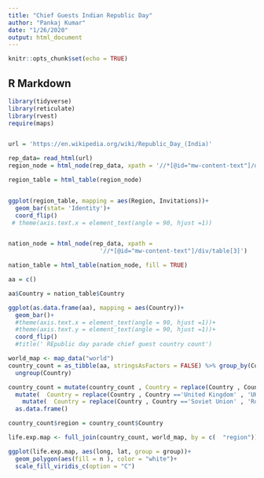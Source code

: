 ```yaml
---
title: "Chief Guests Indian Republic Day"
author: "Pankaj Kumar"
date: "1/26/2020"
output: html_document
---
```


```r
knitr::opts_chunk$set(echo = TRUE)
```

## R Markdown

 
```r

library(tidyverse)
library(reticulate)
library(rvest)
require(maps)


url = 'https://en.wikipedia.org/wiki/Republic_Day_(India)'

rep_data= read_html(url)
region_node = html_node(rep_data, xpath = '//*[@id="mw-content-text"]/div/table[2]')

region_table = html_table(region_node)


ggplot(region_table, mapping = aes(Region, Invitations))+
  geom_bar(stat= 'Identity')+
  coord_flip()
 # theme(axis.text.x = element_text(angle = 90, hjust =1))


nation_node = html_node(rep_data, xpath = 
                          '//*[@id="mw-content-text"]/div/table[3]')

nation_table = html_table(nation_node, fill = TRUE)

aa = c()

aa$Country = nation_table$Country

ggplot(as.data.frame(aa), mapping = aes(Country))+
  geom_bar()+
  #theme(axis.text.x = element_text(angle = 90, hjust =1))+
  #theme(axis.text.y = element_text(angle = 90, hjust =1))+
  coord_flip()
  #title(' REpublic day parade chief guest country count')

world_map <- map_data("world")
country_count = as_tibble(aa, stringsAsFactors = FALSE) %>% group_by(Country) %>% count() %>%
  ungroup(Country)

country_count = mutate(country_count , Country = replace(Country , Country =='United States' , 'USA'))%>%
  mutate(  Country = replace(Country , Country =='United Kingdom' , 'UK'))%>%
    mutate(  Country = replace(Country , Country =='Soviet Union' , 'Russia'))%>%
  as.data.frame()

country_count$region = country_count$Country

life.exp.map <- full_join(country_count, world_map, by = c(  "region"))

ggplot(life.exp.map, aes(long, lat, group = group))+
  geom_polygon(aes(fill = n ), color = "white")+
  scale_fill_viridis_c(option = "C")

```
